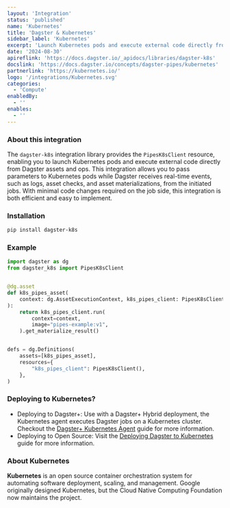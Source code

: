 ```yaml
---
layout: 'Integration'
status: 'published'
name: 'Kubernetes'
title: 'Dagster & Kubernetes'
sidebar_label: 'Kubernetes'
excerpt: 'Launch Kubernetes pods and execute external code directly from Dagster.'
date: '2024-08-30'
apireflink: 'https://docs.dagster.io/_apidocs/libraries/dagster-k8s'
docslink: 'https://docs.dagster.io/concepts/dagster-pipes/kubernetes'
partnerlink: 'https://kubernetes.io/'
logo: '/integrations/Kubernetes.svg'
categories:
  - 'Compute'
enabledBy:
  - ''
enables:
  - ''
---
```


### About this integration

The `dagster-k8s` integration library provides the `PipesK8sClient` resource, enabling you to launch Kubernetes pods and execute external code directly from Dagster assets and ops. This integration allows you to pass parameters to Kubernetes pods while Dagster receives real-time events, such as logs, asset checks, and asset materializations, from the initiated jobs. With minimal code changes required on the job side, this integration is both efficient and easy to implement.

### Installation

```bash
pip install dagster-k8s
```

### Example

```python
import dagster as dg
from dagster_k8s import PipesK8sClient


@dg.asset
def k8s_pipes_asset(
    context: dg.AssetExecutionContext, k8s_pipes_client: PipesK8sClient
):
    return k8s_pipes_client.run(
        context=context,
        image="pipes-example:v1",
    ).get_materialize_result()


defs = dg.Definitions(
    assets=[k8s_pipes_asset],
    resources={
        "k8s_pipes_client": PipesK8sClient(),
    },
)
```

### Deploying to Kubernetes?

- Deploying to Dagster+: Use with a Dagster+ Hybrid deployment, the Kubernetes agent executes Dagster jobs on a Kubernetes cluster. Checkout the [Dagster+ Kubernetes Agent](https://docs.dagster.io/dagster-plus/deployment/agents/kubernetes) guide for more information.
- Deploying to Open Source: Visit the [Deploying Dagster to Kubernetes](https://docs.dagster.io/deployment/guides/kubernetes) guide for more information.

### About Kubernetes

**Kubernetes** is an open source container orchestration system for automating software deployment, scaling, and management. Google originally designed Kubernetes, but the Cloud Native Computing Foundation now maintains the project.
